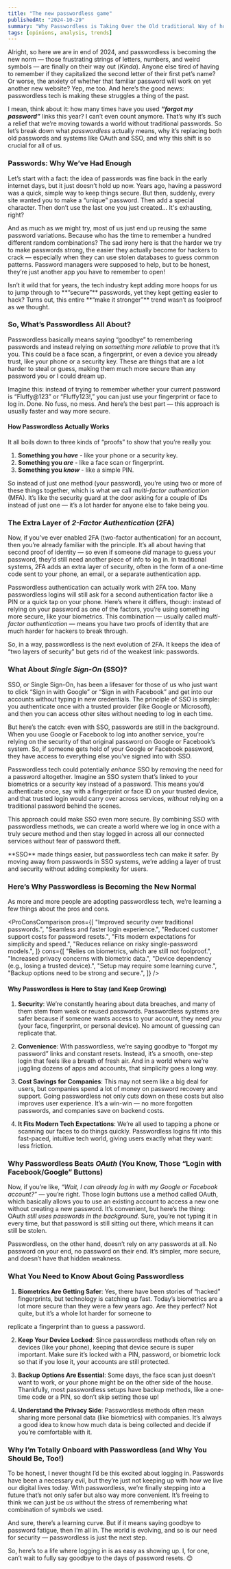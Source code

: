 ```yaml
---
title: "The new passwordless game"
publishedAt: "2024-10-29"
summary: "Why Passwordless is Taking Over the Old traditional Way of how we login to Our accounts"
tags: [opinions, analysis, trends]
---
```


Alright, so here we are in end of 2024, and passwordless is becoming the new norm — those frustrating strings of letters, numbers, and weird symbols — are finally on their way out (_Kinda_). Anyone else tired of having to remember if they capitalized the second letter of their first pet’s name? Or worse, the anxiety of whether that familiar password will work on yet another new website? Yep, me too. And here’s the good news: passwordless tech is making these struggles a thing of the past.

I mean, think about it: how many times have you used _**“forgot my password”**_ links this year? I can’t even count anymore. That’s why it’s such a relief that we’re moving towards a world without traditional passwords. So let’s break down what _passwordless_ actually means, why it’s replacing both old passwords and systems like OAuth and SSO, and why this shift is so crucial for all of us.

### Passwords: Why We’ve Had Enough

Let’s start with a fact: the idea of passwords was fine back in the early internet days, but it just doesn’t hold up now. Years ago, having a password was a quick, simple way to keep things secure. But then, suddenly, every site wanted you to make a “unique” password. Then add a special character. Then don’t use the last one you just created… It's exhausting, right?

And as much as we might try, most of us just end up reusing the same password variations. Because who has the time to remember a hundred different random combinations? The sad irony here is that the harder we try to make passwords strong, the easier they actually become for hackers to crack — especially when they can use stolen databases to guess common patterns. Password managers were supposed to help, but to be honest, they’re just another app you have to remember to open!

<Callout emoji="🤔">
  Isn’t it wild that for years, the tech industry kept adding more
  hoops for us to jump through to **“secure”** passwords, yet they kept getting
  easier to hack? Turns out, this entire **“make it stronger”** trend wasn’t as
  foolproof as we thought.
</Callout>

### So, What’s Passwordless All About?

Passwordless basically means saying “goodbye” to remembering passwords and instead relying on _something more reliable_ to prove that it’s you. This could be a face scan, a fingerprint, or even a device you already trust, like your phone or a security key. These are things that are a lot harder to steal or guess, making them much more secure than any password you or I could dream up.

Imagine this: instead of trying to remember whether your current password is “Fluffy@123” or “Fluffy123!,” you can just use your fingerprint or face to log in. Done. No fuss, no mess. And here’s the best part — this approach is usually faster and way more secure.

#### How Passwordless Actually Works

It all boils down to three kinds of “proofs” to show that you’re really you:

1. **Something you _have_** - like your phone or a security key.
2. **Something you _are_** - like a face scan or fingerprint.
3. **Something you _know_** - like a simple PIN.

So instead of just one method (your password), you’re using two or more of these things together, which is what we call _multi-factor authentication_ (MFA). It’s like the security guard at the door asking for a couple of IDs instead of just one — it’s a lot harder for anyone else to fake being you.

### The Extra Layer of _**2-Factor Authentication**_ (2FA)

Now, if you’ve ever enabled 2FA (two-factor authentication) for an account, then you’re already familiar with the principle. It’s all about having that second proof of identity — so even if someone _did_ manage to guess your password, they’d still need another piece of info to log in. In traditional systems, 2FA adds an extra layer of security, often in the form of a one-time code sent to your phone, an email, or a separate authentication app.

Passwordless authentication can actually work with 2FA too. Many passwordless logins will still ask for a second authentication factor like a PIN or a quick tap on your phone. Here’s where it differs, though: instead of relying on your password as one of the factors, you’re using something more secure, like your biometrics. This combination — usually called _multi-factor authentication_ — means you have two proofs of identity that are much harder for hackers to break through.

So, in a way, passwordless is the next evolution of 2FA. It keeps the idea of “two layers of security” but gets rid of the weakest link: passwords.

### What About _**Single Sign-On**_ (SSO)?

SSO, or Single Sign-On, has been a lifesaver for those of us who just want to click “Sign in with Google” or “Sign in with Facebook” and get into our accounts without typing in new credentials. The principle of SSO is simple: you authenticate once with a trusted provider (like Google or Microsoft), and then you can access other sites without needing to log in each time.

But here’s the catch: even with SSO, passwords are still in the background. When you use Google or Facebook to log into another service, you’re relying on the security of that original password on Google or Facebook’s system. So, if someone gets hold of your Google or Facebook password, they have access to everything else you’ve signed into with SSO.

Passwordless tech could potentially _enhance_ SSO by removing the need for a password altogether. Imagine an SSO system that’s linked to your biometrics or a security key instead of a password. This means you’d authenticate once, say with a fingerprint or face ID on your trusted device, and that trusted login would carry over across services, _without_ relying on a traditional password behind the scenes.

This approach could make SSO even more secure. By combining SSO with passwordless methods, we can create a world where we log in once with a truly secure method and then stay logged in across all our connected services without fear of password theft.

<Callout emoji="🔍">
  **SSO** made things easier, but passwordless tech can make it safer.
  By moving away from passwords in SSO systems, we’re adding a layer of trust
  and security without adding complexity for users.
</Callout>

### Here’s Why **Passwordless** is Becoming the New Normal

As more and more people are adopting passwordless tech, we’re learning a few things about the pros and cons.

<ProConsComparison
  pros={[
    "Improved security over traditional passwords.",
    "Seamless and faster login experience.",
    "Reduced customer support costs for password resets.",
    "Fits modern expectations for simplicity and speed.",
    "Reduces reliance on risky single-password models.",
  ]}
  cons={[
    "Relies on biometrics, which are still not foolproof.",
    "Increased privacy concerns with biometric data.",
    "Device dependency (e.g., losing a trusted device).",
    "Setup may require some learning curve.",
    "Backup options need to be strong and secure.",
  ]}
/>

#### Why Passwordless is Here to Stay (and Keep Growing)

1. **Security**: We’re constantly hearing about data breaches, and many of them stem from weak or reused passwords. Passwordless systems are safer because if someone wants access to your account, they need _you_ (your face, fingerprint, or personal device). No amount of guessing can replicate that.

2. **Convenience**: With passwordless, we’re saying goodbye to “forgot my password” links and constant resets. Instead, it’s a smooth, one-step login that feels like a breath of fresh air. And in a world where we’re juggling dozens of apps and accounts, that simplicity goes a long way.

3. **Cost Savings for Companies**: This may not seem like a big deal for users, but companies spend a lot of money on password recovery and support. Going passwordless not only cuts down on these costs but also improves user experience. It’s a win-win — no more forgotten passwords, and companies save on backend costs.

4. **It Fits Modern Tech Expectations**: We’re all used to tapping a phone or scanning our faces to do things quickly. Passwordless logins fit into this fast-paced, intuitive tech world, giving users exactly what they want: less friction.

### Why Passwordless Beats _**OAuth**_ (You Know, Those “Login with Facebook/Google” Buttons)

Now, if you’re like, _“Wait, I can already log in with my Google or Facebook account?”_ — you’re right. Those login buttons use a method called OAuth, which basically allows you to use an existing account to access a new one without creating a new password. It’s convenient, but here’s the thing: OAuth _still uses passwords in the background_. Sure, you’re not typing it in every time, but that password is still sitting out there, which means it can still be stolen.

Passwordless, on the other hand, doesn’t rely on any passwords at all. No password on your end, no password on their end. It’s simpler, more secure, and doesn’t have that hidden weakness.

### What You Need to Know About Going Passwordless

1. **Biometrics Are Getting Safer**: Yes, there have been stories of “hacked” fingerprints, but technology is catching up fast. Today’s biometrics are a lot more secure than they were a few years ago. Are they perfect? Not quite, but it’s a whole lot harder for someone to

replicate a fingerprint than to guess a password.

2. **Keep Your Device Locked**: Since passwordless methods often rely on devices (like your phone), keeping that device secure is super important. Make sure it’s locked with a PIN, password, or biometric lock so that if you lose it, your accounts are still protected.

3. **Backup Options Are Essential**: Some days, the face scan just doesn’t want to work, or your phone might be on the other side of the house. Thankfully, most passwordless setups have backup methods, like a one-time code or a PIN, so don’t skip setting those up!

4. **Understand the Privacy Side**: Passwordless methods often mean sharing more personal data (like biometrics) with companies. It’s always a good idea to know how much data is being collected and decide if you’re comfortable with it.

### Why I’m Totally Onboard with Passwordless (and Why You Should Be, Too!)

To be honest, I never thought I’d be this excited about logging in. Passwords have been a necessary evil, but they’re just not keeping up with how we live our digital lives today. With passwordless, we’re finally stepping into a future that’s not only safer but also way more convenient. It’s freeing to think we can just be _us_ without the stress of remembering what combination of symbols we used.

And sure, there’s a learning curve. But if it means saying goodbye to password fatigue, then I’m all in. The world is evolving, and so is our need for security — passwordless is just the next step.

So, here’s to a life where logging in is as easy as showing up. I, for one, can’t wait to fully say goodbye to the days of password resets. 😊
